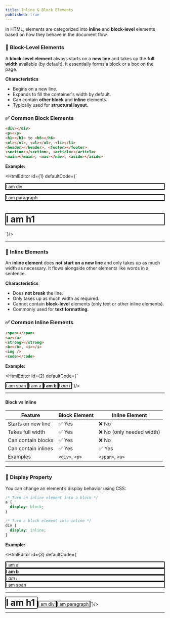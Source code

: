 ```yaml
---
title: Inline & Block Elements
published: true
---
```


In HTML, elements are categorized into **inline** and **block-level** elements based on how they behave in the document flow.

### 🧱 Block-Level Elements

A **block-level element** always starts on a **new line** and takes up the **full width** available (by default). It essentially forms a block or a box on the page.

**Characteristics**

- Begins on a new line.
- Expands to fill the container's width by default.
- Can contain **other block** and **inline** elements.
- Typically used for **structural layout**.

### ✅ Common Block Elements

```html
<div></div>
<p></p>
<h1></h1> to <h6></h6>
<ol></ol>, <ul></ul>, <li></li>
<header></header>, <footer></footer>
<section></section>, <article></article>
<main></main>, <nav></nav>, <aside></aside>
```

**Example:**

<HtmlEditor id={1} defaultCode={`<html>
  <head>
    <style>
      .block {
        border: 2px solid black;
      }
    </style>
  </head>
  <body>
    <div class="block">I am div </div>
    <p class="block">I am paragraph </p>
    <h1 class="block">I am h1 </h1>
  </body>
</html>
`}/>

---

### 🔡 Inline Elements

An **inline element** does **not start on a new line** and only takes up as much width as necessary. It flows alongside other elements like words in a sentence.

**Characteristics**

* Does **not break** the line.
* Only takes up as much width as required.
* Cannot contain **block-level** elements (only text or other inline elements).
* Commonly used for **text formatting**.

### ✅ Common Inline Elements

```html
<span></span>
<a></a>
<strong></strong>
<b></b>, <i></i>
<img />
<code></code>
```

**Example:**

<HtmlEditor id={2} defaultCode={`<html>
  <head>
    <style>
      .inline {
        border: 2px solid black;
      }
    </style>
  </head>
  <body>
    <span class="inline">I am span </span>
    <a class="inline">I am a </a>
    <b class="inline">I am b </b>
    <i class="inline">I am i </i>
  </body>
</html> 
`}/>

---

#### Block vs Inline

| Feature             | Block Element  | Inline Element           |
| ------------------- | -------------- | ------------------------ |
| Starts on new line  | ✅ Yes          | ❌ No                     |
| Takes full width    | ✅ Yes          | ❌ No (only needed width) |
| Can contain blocks  | ✅ Yes          | ❌ No                     |
| Can contain inlines | ✅ Yes          | ✅ Yes                    |
| Examples            | `<div>`, `<p>` | `<span>`, `<a>`          |

---


### 🌟 Display Property

You can change an element’s display behavior using CSS:

```css
/* Turn an inline element into a block */
a {
  display: block;
}

/* Turn a block element into inline */
div {
  display: inline;
}
```

**Example:**

<HtmlEditor id={3} defaultCode={`<html>
  <head>
    <style>
      .inline {
        border: 2px solid black;
        display: inline;
      }
      .block {
        border: 2px solid black;
        display: block;
      }
    </style>
  </head>
  <body>
    <a class="block">I am a </a>
    <b class="block">I am b </b>
    <i class="block">I am i </i>
    <span class="block">I am span </span>
    <hr>
    <h1 class="inline">I am h1 </h1>
    <div class="inline">I am div </div>
    <p class="inline">I am paragraph </p>
  </body>
</html> 
`}/>

---


